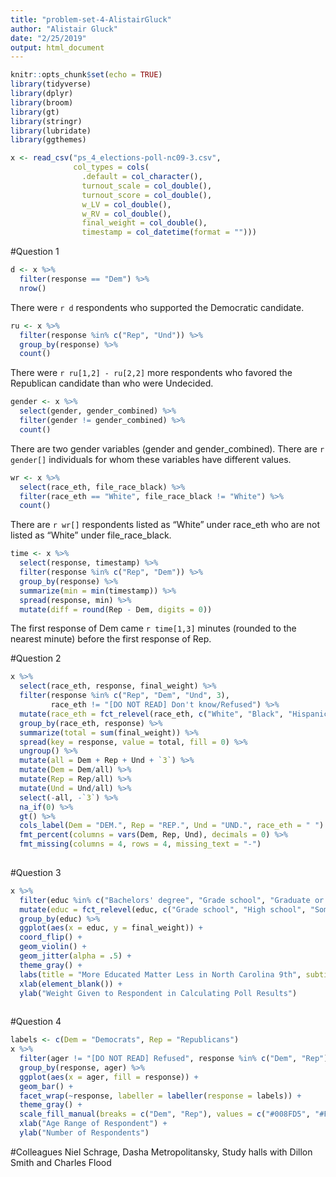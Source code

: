 ```yaml
---
title: "problem-set-4-AlistairGluck"
author: "Alistair Gluck"
date: "2/25/2019"
output: html_document
---
```


```r
knitr::opts_chunk$set(echo = TRUE)
library(tidyverse)
library(dplyr)
library(broom)
library(gt)
library(stringr)
library(lubridate)
library(ggthemes)
```

```r

x <- read_csv("ps_4_elections-poll-nc09-3.csv",
              col_types = cols(
                .default = col_character(),
                turnout_scale = col_double(),
                turnout_score = col_double(),
                w_LV = col_double(),
                w_RV = col_double(),
                final_weight = col_double(),
                timestamp = col_datetime(format = "")))
```
#Question 1
```r
d <- x %>% 
  filter(response == "Dem") %>% 
  nrow()
```
There were `r d` respondents who supported the Democratic candidate.
```r
ru <- x %>% 
  filter(response %in% c("Rep", "Und")) %>%
  group_by(response) %>% 
  count()
```
There were `r ru[1,2] - ru[2,2]` more respondents who favored the Republican candidate than who were Undecided.
```r
gender <- x %>% 
  select(gender, gender_combined) %>% 
  filter(gender != gender_combined) %>% 
  count()
```
There are two gender variables (gender and gender_combined). There are `r gender[]` individuals for whom these variables have different values.
```r
wr <- x %>% 
  select(race_eth, file_race_black) %>% 
  filter(race_eth == "White", file_race_black != "White") %>% 
  count()
```
There are `r wr[]` respondents listed as “White” under race_eth who are not listed as “White” under file_race_black.
```r
time <- x %>% 
  select(response, timestamp) %>%
  filter(response %in% c("Rep", "Dem")) %>% 
  group_by(response) %>% 
  summarize(min = min(timestamp)) %>% 
  spread(response, min) %>% 
  mutate(diff = round(Rep - Dem, digits = 0))
```
The first response of Dem came `r time[1,3]` minutes (rounded to the nearest minute) before the first response of Rep.

#Question 2

```r
x %>% 
  select(race_eth, response, final_weight) %>% 
  filter(response %in% c("Rep", "Dem", "Und", 3), 
         race_eth != "[DO NOT READ] Don't know/Refused") %>% 
  mutate(race_eth = fct_relevel(race_eth, c("White", "Black", "Hispanic", "Asian", "Other")))  %>%
  group_by(race_eth, response) %>%
  summarize(total = sum(final_weight)) %>% 
  spread(key = response, value = total, fill = 0) %>%
  ungroup() %>%
  mutate(all = Dem + Rep + Und + `3`) %>%
  mutate(Dem = Dem/all) %>% 
  mutate(Rep = Rep/all) %>% 
  mutate(Und = Und/all) %>%
  select(-all, -`3`) %>% 
  na_if(0) %>% 
  gt() %>% 
  cols_label(Dem = "DEM.", Rep = "REP.", Und = "UND.", race_eth = " ") %>% 
  fmt_percent(columns = vars(Dem, Rep, Und), decimals = 0) %>% 
  fmt_missing(columns = 4, rows = 4, missing_text = "-")
  
``` 
  
#Question 3
  
```r
x %>% 
  filter(educ %in% c("Bachelors' degree", "Grade school", "Graduate or Professional Degree", "High school", "Some college or trade school")) %>% 
  mutate(educ = fct_relevel(educ, c("Grade school", "High school", "Some college or trade school", "Bachelors' degree", "Graduate or Professional Degree"))) %>% 
  group_by(educ) %>% 
  ggplot(aes(x = educ, y = final_weight)) +
  coord_flip() +
  geom_violin() +
  geom_jitter(alpha = .5) +
  theme_gray() +
  labs(title = "More Educated Matter Less in North Carolina 9th", subtitle = "Poll gives more weight to people who are less likely to participate in polls", caption = "New York Times Upshot/Sienna College 2018 live polls") +
  xlab(element_blank()) +
  ylab("Weight Given to Respondent in Calculating Poll Results")
  
```

#Question 4

```r
labels <- c(Dem = "Democrats", Rep = "Republicans")
x %>% 
  filter(ager != "[DO NOT READ] Refused", response %in% c("Dem", "Rep")) %>% 
  group_by(response, ager) %>% 
  ggplot(aes(x = ager, fill = response)) +
  geom_bar() +
  facet_wrap(~response, labeller = labeller(response = labels)) +
  theme_gray() +
  scale_fill_manual(breaks = c("Dem", "Rep"), values = c("#008FD5", "#FF2700")) +
  xlab("Age Range of Respondent") +
  ylab("Number of Respondents")
```

#Colleagues
Niel Schrage, Dasha Metropolitansky, 
Study halls with Dillon Smith and Charles Flood
  